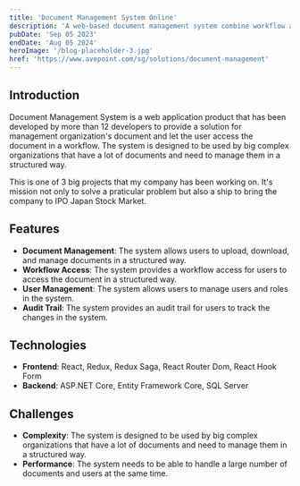 ```yaml
---
title: 'Document Management System Online'
description: 'A web-based document management system combine workflow access for big complex organization'
pubDate: 'Sep 05 2023'
endDate: 'Aug 05 2024'
heroImage: '/blog-placeholder-3.jpg'
href: 'https://www.avepoint.com/sg/solutions/document-management'
---
```


## Introduction
Document Management System is a web application product that has been developed by more than 12 developers to provide a solution for management organization's document and let the user access the document in a workflow. The system is designed to be used by big complex organizations that have a lot of documents and need to manage them in a structured way.

This is one of 3 big projects that my company has been working on. It's mission not only to solve a praticular problem but also a ship to bring the company to IPO Japan Stock Market. 

## Features
- <strong>Document Management</strong>: The system allows users to upload, download, and manage documents in a structured way. 
- <strong>Workflow Access</strong>: The system provides a workflow access for users to access the document in a structured way.
- <strong>User Management</strong>: The system allows users to manage users and roles in the system.
- <strong>Audit Trail</strong>: The system provides an audit trail for users to track the changes in the system.

## Technologies
- <strong>Frontend</strong>: React, Redux, Redux Saga, React Router Dom, React Hook Form 
- <strong>Backend</strong>: ASP.NET Core, Entity Framework Core, SQL Server

## Challenges
- <strong>Complexity</strong>: The system is designed to be used by big complex organizations that have a lot of documents and need to manage them in a structured way.
- <strong>Performance</strong>: The system needs to be able to handle a large number of documents and users at the same time.